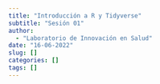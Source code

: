 ```yaml
---
title: "Introducción a R y Tidyverse"
subtitle: "Sesión 01"  
author: 
  - "Laboratorio de Innovación en Salud"
date: "16-06-2022"
slug: []
categories: []
tags: []
---
```


